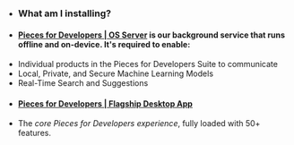 - ### What am I installing?
- #### <a href="{{ links.website.pfd_desktop_install }}">Pieces for Developers | OS Server</a> is our background service that runs offline and on-device. It's required to enable:
- Individual products in the Pieces for Developers Suite to communicate
- Local, Private, and Secure Machine Learning Models
- Real-Time Search and Suggestions
- #### <a href="{{ links.website.pfd_desktop_install }}" />Pieces for Developers | Flagship Desktop App</a>
- The _core Pieces for Developers experience_, fully loaded with 50+ features.


